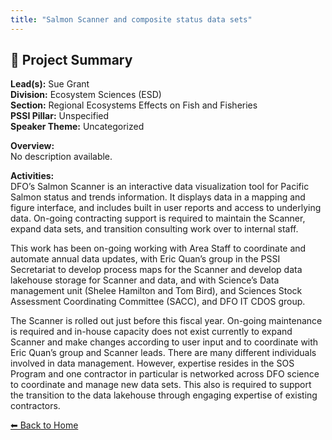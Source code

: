 ---
title: "Salmon Scanner and composite status data sets"
---

## 🧬 Project Summary

**Lead(s):** Sue Grant  
**Division:** Ecosystem Sciences (ESD)  
**Section:** Regional Ecosystems Effects on Fish and Fisheries  
**PSSI Pillar:** Unspecified  
**Speaker Theme:** Uncategorized  

**Overview:**  
No description available.   

**Activities:**  
DFO's Salmon Scanner is an interactive data visualization tool for Pacific Salmon status and trends information. It displays data in a mapping and figure interface, and includes built in user reports and access to underlying data. On-going contracting support is required to maintain the Scanner, expand data sets, and transition consulting work over to internal staff.

This work has been on-going working with Area Staff to coordinate and automate annual data updates, with Eric Quan's group in the PSSI Secretariat to develop process maps for the Scanner and develop data lakehouse storage for Scanner and data, and with Science's Data management unit (Shelee Hamilton and Tom Bird), and Sciences Stock Assessment Coordinating Committee (SACC), and DFO IT CDOS group.

The Scanner is rolled out just before this fiscal year. On-going maintenance is required and in-house capacity does not exist currently to expand Scanner and make changes according to user input and to coordinate with Eric Quan's group and Scanner leads. There are many different individuals involved in data management. However, expertise resides in the SOS Program and one contractor in particular is networked across DFO science to coordinate and manage new data sets. This also is required to support the transition to the data lakehouse through engaging expertise of existing contractors.

[⬅ Back to Home](../index.qmd)

